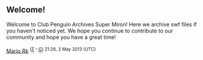 == Welcome! ==

Welcome to Club Penguin Archives Super Miron! Here we archive swf files if you haven't noticed yet. We hope you continue to contribute to our community and hope you have a great time!

[[User:Mario Rk|Mario Rk]] <sup><span style="color:; text-shadow:grey 0 4px 4px;">(</span>[[User talk:Mario Rk|<span style="color:; text-shadow:grey 0 4px 4px;">T</span>]] <span style="color:; text-shadow:grey 0 4px 4px;">'''<big>·</big>'''</span> [[Special:Contributions/Mario_Rk|<span style="color:; text-shadow:grey 0 4px 4px;">C</span>]]<span style="color:; text-shadow:grey 0 4px 4px;">)</span> 21:26, 3 May 2013 (UTC)
